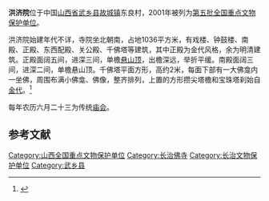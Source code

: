 {{coord|36|58|53|N|112|40|00|E|display=title|scale:10000}}
{{文物保护单位
| 级别 = 全国
| 名称 = 洪济院
| 图片 = 
| 所在 = [[山西省|山西省]][[武乡县|武乡县]]
| 分类 = 古建筑
| 时代 = [[金朝|金]]至[[清朝|清]]
| 编号 = [[第五批全国重点文物保护单位|第五批]]第252项
| 登录 = 2001年6月25日
}}
'''洪济院'''位于中国[[山西省|山西省]][[武乡县|武乡县]][[故城镇_(武乡县)|故城镇]]东良村，2001年被列为[[第五批全国重点文物保护单位|第五批全国重点文物保护单位]]。

洪济院始建年代不详，寺院坐北朝南，占地1036平方米，有戏楼、钟鼓楼、南殿、正殿、东西配殿、关公殿、千佛塔等建筑，其中正殿为金代风格，余为明清建筑。正殿面阔五间，进深三间，单檐[[悬山顶|悬山顶]]，出檐深远，举折平缓。南殿面阔三间，进深二间，单檐悬山顶。千佛塔平面方形，高约2米，每面下部有一大佛龛内一坐佛，周围布满小佛龛、佛像，整齐排列，上置的方形攒尖塔檐和宝珠塔刹始自[[金朝|金代]]。<ref>{{Cite book |title=全国重点文物保护单位·第一至第五批·第Ⅰ卷 |publisher=文物出版社 |year=2004 |isbn=7-5010-1525-2 |pages=394 }}</ref>

每年农历六月二十三为传统[[庙会|庙会]]。

==参考文献==
{{reflist}}

{{山西全国重点文物保护单位}}
{{中国木构建筑 (唐-宋)}}

{{DEFAULTSORT:Hong}}
[[Category:山西全国重点文物保护单位|Category:山西全国重点文物保护单位]]
[[Category:长治佛寺|Category:长治佛寺]]
[[Category:长治文物保护单位|Category:长治文物保护单位]]
[[Category:武乡县|Category:武乡县]]